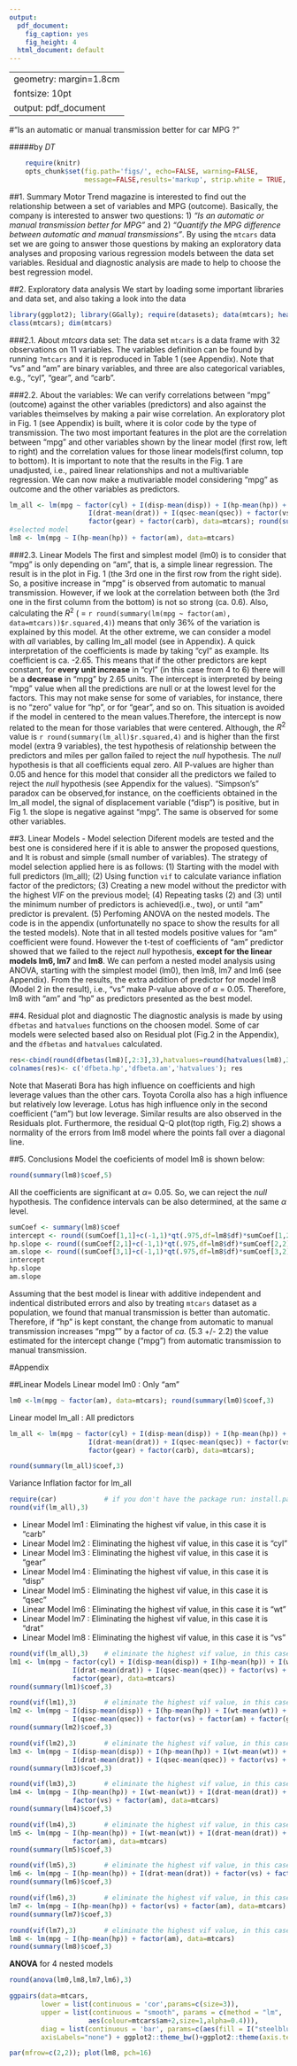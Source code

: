 ```yaml
---
output:
  pdf_document:
    fig_caption: yes
    fig_height: 4
  html_document: default
---
```


---
geometry: margin=1.8cm
fontsize: 10pt
output: pdf_document
---
#"Is an automatic or manual transmission better for car MPG ?"
\rule{\textwidth}{1pt}
#####by *DT*
\setlength{\parskip}{-0.2em}

\setlength{\baselineskip}{1em}
\linespread{1}

```r
    require(knitr)
    opts_chunk$set(fig.path='figs/', echo=FALSE, warning=FALSE,
                   message=FALSE,results='markup', strip.white = TRUE, collapse=TRUE, tidy = FALSE)
```
##1. Summary
Motor Trend magazine is interested to find out the relationship between a set of variables and MPG (outcome). Basically, the company is interested to answer two questions: 1) *"Is an automatic or manual transmission better for MPG"* and 2) *"Quantify the MPG difference between automatic and manual transmissions"*. By using the `mtcars` data set we are going to answer those questions by making an exploratory data analyses and proposing various regression models between the data set variables. Residual and diagnostic analysis are made to help to choose the best regression model.  

##2. Exploratory data analysis
We start by loading some important libraries and data set, and also taking a look into the data
```r
library(ggplot2); library(GGally); require(datasets); data(mtcars); head(mtcars,3); 
class(mtcars); dim(mtcars)
```
###2.1. About *mtcars* data set:
The data set `mtcars` is a data frame with 32 observations on 11 variables. The variables definition can be found by running `?mtcars` and it is reproduced in Table 1 (see Appendix). Note that "vs" and "am" are binary variables, and three are also categorical variables, e.g., "cyl", "gear", and "carb".

###2.2. About the variables:
We can verify correlations between "mpg" (outcome) against the other variables (predictors) and also against the variables theimselves by making a pair wise correlation. An exploratory plot in Fig. 1 (see Appendix) is built, where it is color code by the type of transmission. 
The two most important features in the plot are the correlation between "mpg" and other variables shown by the linear model (first row, left to right) and the correlation values for those linear models(first column, top to bottom). It is important to note that the results in the Fig. 1 are unadjusted, i.e., paired linear relationships and not a multivariable regression. We can now make a mutivariable model considering "mpg" as outcome and the other variables as predictors.
```r
lm_all <- lm(mpg ~ factor(cyl) + I(disp-mean(disp)) + I(hp-mean(hp)) + I(wt-mean(wt)) +
                    I(drat-mean(drat)) + I(qsec-mean(qsec)) + factor(vs) + factor(am) + 
                    factor(gear) + factor(carb), data=mtcars); round(summary(lm_all)$coef,3)
#selected model
lm8 <- lm(mpg ~ I(hp-mean(hp)) + factor(am), data=mtcars)
```

###2.3. Linear Models
The first and simplest model (lm0) is to consider that "mpg" is only depending on "am", that is, a simple linear regression. The result is in the plot in Fig. 1 (the 3rd one in the first row from the right side). So, a positive increase in "mpg" is observed from automatic to manual transmission. However, if we look at the correlation between both (the 3rd one in the first column from the bottom) is not so strong (ca. 0.6). Also, calculating the $R^2$ ( = `r round(summary(lm(mpg ~ factor(am), data=mtcars))$r.squared,4)`) means that only 36% of the variation is explained by this model. At the other extreme, we can consider a model with *all* variables, by calling lm_all model (see in Appendix).
A quick interpretation of the coefficients is made by taking "cyl" as example. Its coefficient is ca. -2.65. This means that if the other predictors are kept constant, for **every unit increase** in "cyl" (in this case from 4 to 6) there will be a **decrease** in "mpg" by 2.65 units. The intercept is interpreted by being "mpg" value when all the predictions are null or at the lowest level for the factors. This may not make sense for some of variables, for instance, there is no "zero" value for "hp", or for "gear", and so on. This situation is avoided if the model in centered to the mean values.Therefore, the intercept is now related to the mean for those variables that were centered. Although, the $R^2$ value is `r round(summary(lm_all)$r.squared,4)` and is higher than the first model (extra 9 variables), the test hypothesis of relationship between the predictors and miles per gallon failed to reject the *null* hypothesis. The *null* hypothesis is that all coefficients equal zero. All P-values are higher than 0.05 and hence for this model that consider all the predictors we failed to reject the *null* hypothesis (see Appendix for the values). "Simpson's" paradox can be observed,for instance, on the coefficients obtained in the lm_all model, the signal of displacement variable ("disp") is positive, but in Fig 1. the slope is negative against "mpg". The same is observed for some other variables.

##3. Linear Models - Model selection
Diferent models are tested and the best one is considered here if it is able to answer the proposed questions, and It is robust and simple (small number of variables). The strategy of model selection applied here is as follows: (1) Starting with the model with full predictors (lm_all); (2) Using function `vif` to calculate variance inflation factor of the predictors; (3) Creating a new model without the predictor with the highest *VIF* on the previous model; (4) Repeating tasks (2) and (3) until the minimum number of predictors is achieved(i.e., two), or until "am" predictor is prevalent. (5) Perfoming ANOVA on the nested models. The code is in the appendix (unfortunatelly no space to show the results for all the tested models). 
Note that in all tested models positive values for "am" coefficient were found. However the t-test of coefficients of "am" predictor  showed that we failed to the reject *null* hypothesis, **except for the linear models lm6, lm7** and **lm8**. We can perfom a nested model analysis using ANOVA, starting with the simplest model (lm0), then lm8, lm7 and lm6 (see Appendix). From the results, the extra addition of predictor for model lm8 (Model 2 in the result), i.e., "vs" make P-value above of $\alpha$ = 0.05. Therefore, lm8 with "am" and "hp" as predictors presented as the best model. 

##4. Residual plot and diagnostic
The diagnostic analysis is made by using `dfbetas` and `hatvalues` functions on the choosen model. Some of car models were selected based also on Residual plot (Fig.2 in the Appendix), and the `dfbetas` and `hatvalues` calculated.
```r
res<-cbind(round(dfbetas(lm8)[,2:3],3),hatvalues=round(hatvalues(lm8),3))[c(18:21,28:31),]
colnames(res)<- c('dfbeta.hp','dfbeta.am','hatvalues'); res
```
Note that Maserati Bora has high influence on coefficients and high leverage values than the other cars. Toyota Corolla also has a high influence but relatively low leverage. Lotus has high influence only in the second coefficient ("am") but low leverage. Similar results are also observed in the Residuals plot. Furthermore, the residual Q-Q plot(top rigth, Fig.2) shows a normality of the errors from lm8 model where the points fall over a diagonal line. 

##5. Conclusions
Model the coeficients of model lm8 is shown below:
```r
round(summary(lm8)$coef,5)
```
All the coefficients are significant at $\alpha$= 0.05. So, we can reject the *null* hypothesis. The confidence intervals can be also determined, at the same $\alpha$ level.
```r
sumCoef <- summary(lm8)$coef
intercept <- round((sumCoef[1,1]+c(-1,1)*qt(.975,df=lm8$df)*sumCoef[1,2]),2)
hp.slope <- round((sumCoef[2,1]+c(-1,1)*qt(.975,df=lm8$df)*sumCoef[2,2]),2)
am.slope <- round((sumCoef[3,1]+c(-1,1)*qt(.975,df=lm8$df)*sumCoef[3,2]),2)
intercept 
hp.slope
am.slope
```
Assuming that the best model is linear with additive independent and indentical distributed errors and also by treating `mtcars` dataset as a population, we found that manual transmission is better than automatic. Therefore, if "hp" is kept constant, the change from automatic to manual transmission increases "mpg"" by a factor of *ca.* (5.3 +/- 2.2) the value estimated for the intercept change ("mpg") from automatic transmission to manual transmission.
\clearpage
\setlength{\parskip}{-0.5em}
\renewcommand{\baselinestretch}{0}
\setlength{\baselineskip}{-2em}
\linespread{0.8}

#Appendix
\rule{\textwidth}{1pt}  
\setlength{\arrayrulewidth}{0.3mm}
\begin{table}[ht]
\caption{mtcars variables definition} 
\begin{center}
\begin{tabular}{ l l  } 
\hline
 Variable & Definition \\ [0.3ex] 
\hline
 mpg & Miles/(US) gallon \\ [0.2ex] 
 cyl & Number of cylinders \\ [0.2ex] 
 disp & Displacement (cu.in.) \\ [0.2ex] 
 hp & Gross horsepower \\ [0.2ex] 
 drat & Rear axle ratio \\ [0.2ex] 
 wt & Weight (lb/1000) \\ [0.2ex] 
 qsec & 1/4 mile time \\ [0.2ex] 
 vs & V/S (0 means a V-engine, and 1 straight engine) \\ [0.2ex] 
 am & Transmission (0 = automatic, 1 = manual) \\ [0.2ex] 
 gear & Number of forward gears \\ [0.2ex] 
 carb & Number of carburetors \\ [0.3ex] 
\hline
\end{tabular}
\end{center}
\end{table}
##Linear Models
Linear model lm0    : Only "am"
```r
lm0 <-lm(mpg ~ factor(am), data=mtcars); round(summary(lm0)$coef,3)
```

Linear model lm_all : All predictors
```r
lm_all <- lm(mpg ~ factor(cyl) + I(disp-mean(disp)) + I(hp-mean(hp)) + I(wt-mean(wt)) +
                    I(drat-mean(drat)) + I(qsec-mean(qsec)) + factor(vs) + factor(am) + 
                    factor(gear) + factor(carb), data=mtcars); 
```

```r
round(summary(lm_all)$coef,3)
```
Variance Inflation factor for lm_all
```r
require(car)            # if you don't have the package run: install.packages("car")
round(vif(lm_all),3)
```
- Linear Model lm1 : Eliminating the highest vif value, in this case it is "carb"
- Linear Model lm2 : Eliminating the highest vif value, in this case it is "cyl"
- Linear Model lm3 : Eliminating the highest vif value, in this case it is "gear"
- Linear Model lm4 : Eliminating the highest vif value, in this case it is "disp"
- Linear Model lm5 : Eliminating the highest vif value, in this case it is "qsec"
- Linear Model lm6 : Eliminating the highest vif value, in this case it is "wt"
- Linear Model lm7 : Eliminating the highest vif value, in this case it is "drat"
- Linear Model lm8 : Eliminating the highest vif value, in this case it is "vs"
```r
round(vif(lm_all),3)    # eliminate the highest vif value, in this case it is "carb"
lm1 <- lm(mpg ~ factor(cyl) + I(disp-mean(disp)) + I(hp-mean(hp)) + I(wt-mean(wt)) + 
                I(drat-mean(drat)) + I(qsec-mean(qsec)) + factor(vs) + factor(am) +
                factor(gear), data=mtcars)
round(summary(lm1)$coef,3)

round(vif(lm1),3)       # eliminate the highest vif value, in this case it is "cyl"
lm2 <- lm(mpg ~ I(disp-mean(disp)) + I(hp-mean(hp)) + I(wt-mean(wt)) + I(drat-mean(drat)) +
                I(qsec-mean(qsec)) + factor(vs) + factor(am) + factor(gear), data=mtcars)
round(summary(lm2)$coef,3)

round(vif(lm2),3)       # eliminate the highest vif value, in this case it is "gear"
lm3 <- lm(mpg ~ I(disp-mean(disp)) + I(hp-mean(hp)) + I(wt-mean(wt)) + 
                I(drat-mean(drat)) + I(qsec-mean(qsec)) + factor(vs) + factor(am), data=mtcars)
round(summary(lm3)$coef,3)

round(vif(lm3),3)       # eliminate the highest vif value, in this case it is "disp"
lm4 <- lm(mpg ~ I(hp-mean(hp)) + I(wt-mean(wt)) + I(drat-mean(drat)) + I(qsec-mean(qsec)) + 
                factor(vs) + factor(am), data=mtcars)
round(summary(lm4)$coef,3)

round(vif(lm4),3)       # eliminate the highest vif value, in this case it is "qsec"
lm5 <- lm(mpg ~ I(hp-mean(hp)) + I(wt-mean(wt)) + I(drat-mean(drat)) + factor(vs) + 
                factor(am), data=mtcars)
round(summary(lm5)$coef,3)

round(vif(lm5),3)       # eliminate the highest vif value, in this case it is "wt"
lm6 <- lm(mpg ~ I(hp-mean(hp)) + I(drat-mean(drat)) + factor(vs) + factor(am), data=mtcars)
round(summary(lm6)$coef,3)

round(vif(lm6),3)       # eliminate the highest vif value, in this case it is "drat"
lm7 <- lm(mpg ~ I(hp-mean(hp)) + factor(vs) + factor(am), data=mtcars)
round(summary(lm7)$coef,3)

round(vif(lm7),3)       # eliminate the highest vif value, in this case it is "vs"
lm8 <- lm(mpg ~ I(hp-mean(hp)) + factor(am), data=mtcars)
round(summary(lm8)$coef,3)
```
**ANOVA** for 4 nested models
```r
round(anova(lm0,lm8,lm7,lm6),3)
```
```r
ggpairs(data=mtcars, 
        lower = list(continuous = 'cor',params=c(size=3)),
        upper = list(continuous = "smooth", params = c(method = "lm",
                    aes(colour=mtcars$am+2,size=1,alpha=0.4))),
        diag = list(continuous = 'bar', params=c(aes(fill = I("steelblue")))),
        axisLabels="none") + ggplot2::theme_bw()+ggplot2::theme(axis.text = element_blank())
```
   
```r
par(mfrow=c(2,2)); plot(lm8, pch=16)
```


\clearpage